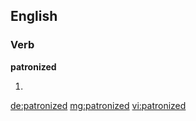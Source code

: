 ==English==

===Verb===
'''patronized'''

# {{past of|[[patronize]]}}

[[de:patronized]]
[[mg:patronized]]
[[vi:patronized]]